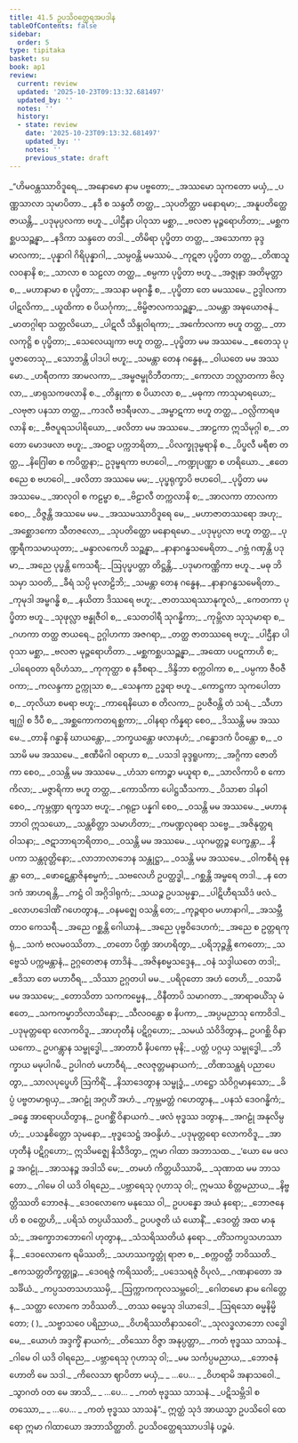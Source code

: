 ```yaml
---
title: 41.5 ဥပသိဝတ္ထေရအပဒါန
tableOfContents: false
sidebar:
  order: 5
type: tipitaka
basket: su
book: ap1
review:
  current: review
  updated: '2025-10-23T09:13:32.681497'
  updated_by: ''
  notes: ''
  history:
  - state: review
    date: '2025-10-23T09:13:32.681497'
    updated_by: ''
    notes: ''
    previous_state: draft
---
```



<ReviewStatus review={frontmatter.review} showDetails={true} />

<HypothesisAnnotation frontmatter={frontmatter} />

<DynamicBreadcrumb />

<Division number="100" book="ap1" e="ch" v="20" p="405">

<Paragraph number="4954" type="verses" book="ap1">
_“ဟိမဝန္တဿာဝိဒူရေ,_  
_အနောမော နာမ ပဗ္ဗတော;_  
_အဿမော သုကတော မယှံ,_  
_ပဏ္ဏသာလာ သုမာပိတာ._  

</Paragraph>

</Division>
<Division number="101" book="ap1" e="ch" v="20" p="405">

<Paragraph number="4955" type="verses" book="ap1">
_နဒီ စ သန္ဒတီ တတ္ထ,_  
_သုပတိတ္ထာ မနောရမာ;_  
_အနူပတိတ္ထေ ဇာယန္တိ,_  
_ပဒုမုပ္ပလကာ ဗဟူ._  

</Paragraph>

</Division>
<Division number="102" book="ap1" e="ch" v="20" p="405">

<Paragraph number="4956" type="verses" book="ap1">
_ပါဌီနာ ပါဝုသာ မစ္ဆာ,_  
_ဗလဇာ မုဉ္ဇရောဟိတာ;_  
_မစ္ဆကစ္ဆပသဉ္ဆန္နာ,_  
_နဒိကာ သန္ဒတေ တဒါ._  

</Paragraph>

</Division>
<Division number="103" book="ap1" e="ch" v="20" p="405">

<Paragraph number="4957" type="verses" book="ap1">
_တိမိရာ ပုပ္ဖိတာ တတ္ထ,_  
_အသောကာ ခုဒ္ဒမာလကာ;_  
_ပုန္နာဂါ ဂိရိပုန္နာဂါ,_  
_သမ္ပဝန္တိ မမဿမံ._  

</Paragraph>

</Division>
<Division number="104" book="ap1" e="ch" v="20" p="405">

<Paragraph number="4958" type="verses" book="ap1">
_ကုဋဇာ ပုပ္ဖိတာ တတ္ထ,_  
_တိဏသူလဝနာနိ စ;_  
_သာလာ စ သဠလာ တတ္ထ,_  
_စမ္ပကာ ပုပ္ဖိတာ ဗဟူ._  

</Paragraph>

</Division>
<Division number="105" book="ap1" e="ch" v="20" p="405">

<Paragraph number="4959" type="verses" book="ap1">
_အဇ္ဇုနာ အတိမုတ္တာ စ,_  
_မဟာနာမာ စ ပုပ္ဖိတာ;_  
_အသနာ မဓုဂန္ဓီ စ,_  
_ပုပ္ဖိတာ တေ မမဿမေ._  

</Paragraph>

</Division>
<Division number="106" book="ap1" e="ch" v="20" p="405">

<Paragraph number="4960" type="verses" book="ap1">
ဥဒ္ဒါလကာ ပါဋလိကာ,_  
_ယူထိကာ စ ပိယင်္ဂုကာ;_  
_ဗိမ္ဗိဇာလကသဉ္ဆန္နာ,_  
_သမန္တာ အဍ္ဎယောဇနံ._  

</Paragraph>

</Division>
<Division number="107" book="ap1" e="ch" v="20" p="405">

<Paragraph number="4961" type="verses" book="ap1">
_မာတဂ္ဂါရာ သတ္တလိယော,_  
_ပါဋလီ သိန္ဒုဝါရကာ;_  
_အင်္ကောလကာ ဗဟူ တတ္ထ,_  
_တာလကုဋ္ဌိ စ ပုပ္ဖိတာ;_  
_သေလေယျကာ ဗဟူ တတ္ထ,_  
_ပုပ္ဖိတာ မမ အဿမေ._  

</Paragraph>

</Division>
<Division number="108" book="ap1" e="ch" v="20" p="406">

<Paragraph number="4962" type="verses" book="ap1">
_ဧတေသု ပုပ္ဖဇာတေသု,_  
_သောဘန္တိ ပါဒပါ ဗဟူ;_  
_သမန္တာ တေန ဂန္ဓေန,_  
_ဝါယတေ မမ အဿမော._  

</Paragraph>

</Division>
<Division number="109" book="ap1" e="ch" v="20" p="406">

<Paragraph number="4963" type="verses" book="ap1">
_ဟရီတကာ အာမလကာ,_  
_အမ္ဗဇမ္ဗုဝိဘီတကာ;_  
_ကောလာ ဘလ္လာတကာ ဗိလ္လာ,_  
_ဖာရုသကဖလာနိ စ._  

</Paragraph>

</Division>
<Division number="110" book="ap1" e="ch" v="20" p="406">

<Paragraph number="4964" type="verses" book="ap1">
_တိန္ဒုကာ စ ပိယာလာ စ,_  
_မဓုကာ ကာသုမာရယော;_  
_လဗုဇာ ပနသာ တတ္ထ,_  
_ကဒလီ ဗဒရီဖလာ._  

</Paragraph>

</Division>
<Division number="111" book="ap1" e="ch" v="20" p="406">

<Paragraph number="4965" type="verses" book="ap1">
_အမ္ဗာဋကာ ဗဟူ တတ္ထ,_  
_ဝလ္လိကာရဖလာနိ စ;_  
_ဗီဇပူရသပါရိယော,_  
_ဖလိတာ မမ အဿမေ._  

</Paragraph>

</Division>
<Division number="112" book="ap1" e="ch" v="20" p="406">

<Paragraph number="4966" type="verses" book="ap1">
_အာဠကာ ဣသိမုဂ္ဂါ စ,_  
_တတော မောဒဖလာ ဗဟူ;_  
_အဝဋာ ပက္ကဘရိတာ,_  
_ပိလက္ခုဒုမ္ဗရာနိ စ._  

</Paragraph>

</Division>
<Division number="113" book="ap1" e="ch" v="20" p="406">

<Paragraph number="4967" type="verses" book="ap1">
_ပိပ္ဖလီ မရီစာ တတ္ထ,_  
_နိဂြေါဓာ စ ကပိတ္ထနာ;_  
ဥဒုမ္ဗရကာ ဗဟဝေါ,_  
_ကဏ္ဍုပဏ္ဏာ စ ဟရိယော._  

</Paragraph>

</Division>
<Division number="114" book="ap1" e="ch" v="20" p="406">

<Paragraph number="4968" type="verses" book="ap1">
_ဧတေ စညေ စ ဗဟဝေါ,_  
_ဖလိတာ အဿမေ မမ;_  
_ပုပ္ဖရုက္ခာပိ ဗဟဝေါ,_  
_ပုပ္ဖိတာ မမ အဿမေ._  

</Paragraph>

</Division>
<Division number="115" book="ap1" e="ch" v="20" p="406">

<Paragraph number="4969" type="verses" book="ap1">
_အာလုဝါ စ ကဠမ္ဗာ စ,_  
_ဗိဠာလီ တက္ကလာနိ စ;_  
_အာလကာ တာလကာ စေဝ,_  
_ဝိဇ္ဇန္တိ အဿမေ မမ._  

</Paragraph>

</Division>
<Division number="116" book="ap1" e="ch" v="20" p="406">

<Paragraph number="4970" type="verses" book="ap1">
_အဿမဿာဝိဒူရေ မေ,_  
_မဟာဇာတဿရော အဟု;_  
_အစ္ဆောဒကော သီတဇလော,_  
_သုပတိတ္ထော မနောရမော._  

</Paragraph>

</Division>
<Division number="117" book="ap1" e="ch" v="20" p="406">

<Paragraph number="4971" type="verses" book="ap1">
_ပဒုမုပ္ပလာ ဗဟူ တတ္ထ,_  
_ပုဏ္ဍရီကသမာယုတာ;_  
_မန္ဒာလကေဟိ သဉ္ဆန္နာ,_  
_နာနာဂန္ဓသမေရိတာ._  

</Paragraph>

</Division>
<Division number="118" book="ap1" e="ch" v="20" p="406">

<Paragraph number="4972" type="verses" book="ap1">
_ဂဗ္ဘံ ဂဏှန္တိ ပဒုမာ,_  
_အညေ ပုပ္ဖန္တိ ကေသရီ;_  
_ဩပုပ္ဖပတ္တာ တိဋ္ဌန္တိ,_  
_ပဒုမာကဏ္ဏိကာ ဗဟူ._  

</Paragraph>

</Division>
<Division number="119" book="ap1" e="ch" v="20" p="406">

<Paragraph number="4973" type="verses" book="ap1">
_မဓု ဘိသမှာ သဝတိ,_  
_ခီရံ သပ္ပိ မုလာဠိဘိ;_  
_သမန္တာ တေန ဂန္ဓေန,_  
_နာနာဂန္ဓသမေရိတာ._  

</Paragraph>

</Division>
<Division number="120" book="ap1" e="ch" v="20" p="407">

<Paragraph number="4974" type="verses" book="ap1">
_ကုမုဒါ အမ္ဗဂန္ဓိ စ,_  
_နယိတာ ဒိဿရေ ဗဟူ;_  
_ဇာတဿရဿာနုကူလံ,_  
_ကေတကာ ပုပ္ဖိတာ ဗဟူ._  

</Paragraph>

</Division>
<Division number="121" book="ap1" e="ch" v="20" p="407">

<Paragraph number="4975" type="verses" book="ap1">
_သုဖုလ္လာ ဗန္ဓုဇီဝါ စ,_  
_သေတဝါရီ သုဂန္ဓိကာ;_  
_ကုမ္ဘိလာ သုသုမာရာ စ,_  
_ဂဟကာ တတ္ထ ဇာယရေ._  

</Paragraph>

</Division>
<Division number="122" book="ap1" e="ch" v="20" p="407">

<Paragraph number="4976" type="verses" book="ap1">
ဥဂ္ဂါဟကာ အဇဂရာ,_  
_တတ္ထ ဇာတဿရေ ဗဟူ;_  
_ပါဌီနာ ပါဝုသာ မစ္ဆာ,_  
_ဗလဇာ မုဉ္ဇရောဟိတာ._  

</Paragraph>

</Division>
<Division number="123" book="ap1" e="ch" v="20" p="407">

<Paragraph number="4977" type="verses" book="ap1">
_မစ္ဆကစ္ဆပသဉ္ဆန္နာ,_  
_အထော ပပဋကာဟိ စ;_  
_ပါရေဝတာ ရဝိဟံသာ,_  
_ကုကုတ္ထာ စ နဒီစရာ._  

</Paragraph>

</Division>
<Division number="124" book="ap1" e="ch" v="20" p="407">

<Paragraph number="4978" type="verses" book="ap1">
_ဒိန္ဒိဘာ စက္ကဝါကာ စ,_  
_ပမ္ပကာ ဇီဝဇီဝကာ;_  
_ကလန္ဒကာ ဥက္ကုသာ စ,_  
_သေနကာ ဥဒ္ဓရာ ဗဟူ._  

</Paragraph>

</Division>
<Division number="125" book="ap1" e="ch" v="20" p="407">

<Paragraph number="4979" type="verses" book="ap1">
_ကောဋ္ဌကာ သုကပေါတာ စ,_  
_တုလိယာ စမရာ ဗဟူ;_  
_ကာရေနိယော စ တိလကာ,_  
ဥပဇီဝန္တိ တံ သရံ._  

</Paragraph>

</Division>
<Division number="126" book="ap1" e="ch" v="20" p="407">

<Paragraph number="4980" type="verses" book="ap1">
_သီဟာ ဗျဂ္ဃါ စ ဒီပီ စ,_  
_အစ္ဆကောကတရစ္ဆကာ;_  
_ဝါနရာ ကိန္နရာ စေဝ,_  
_ဒိဿန္တိ မမ အဿမေ._  

</Paragraph>

</Division>
<Division number="127" book="ap1" e="ch" v="20" p="407">

<Paragraph number="4981" type="verses" book="ap1">
_တာနိ ဂန္ဓာနိ ဃာယန္တော,_  
_ဘက္ခယန္တော ဖလာနဟံ;_  
_ဂန္ဓောဒကံ ပိဝန္တော စ,_  
_ဝသာမိ မမ အဿမေ._  

</Paragraph>

</Division>
<Division number="128" book="ap1" e="ch" v="20" p="407">

<Paragraph number="4982" type="verses" book="ap1">
_ဧဏီမိဂါ ဝရာဟာ စ,_  
_ပသဒါ ခုဒ္ဒရူပကာ;_  
_အဂ္ဂိကာ ဇောတိကာ စေဝ,_  
_ဝသန္တိ မမ အဿမေ._  

</Paragraph>

</Division>
<Division number="129" book="ap1" e="ch" v="20" p="407">

<Paragraph number="4983" type="verses" book="ap1">
_ဟံသာ ကောဉ္စာ မယူရာ စ,_  
_သာလိကာပိ စ ကောကိလာ;_  
_မဇ္ဇာရိကာ ဗဟူ တတ္ထ,_  
_ကောသိကာ ပေါဋ္ဌသီသကာ._  

</Paragraph>

</Division>
<Division number="130" book="ap1" e="ch" v="20" p="407">

<Paragraph number="4984" type="verses" book="ap1">
_ပိသာစာ ဒါနဝါ စေဝ,_  
_ကုမ္ဘဏ္ဍာ ရက္ခသာ ဗဟူ;_  
_ဂရုဠာ ပန္နဂါ စေဝ,_  
_ဝသန္တိ မမ အဿမေ._  

</Paragraph>

</Division>
<Division number="131" book="ap1" e="ch" v="20" p="407">

<Paragraph number="4985" type="verses" book="ap1">
_မဟာနုဘာဝါ ဣသယော,_  
_သန္တစိတ္တာ သမာဟိတာ;_  
_ကမဏ္ဍလုဓရာ သဗ္ဗေ,_  
_အဇိနုတ္တရဝါသနာ;_  
_ဇဋာဘာရဘရိတာဝ,_  
_ဝသန္တိ မမ အဿမေ._  

</Paragraph>

</Division>
<Division number="132" book="ap1" e="ch" v="20" p="408">

<Paragraph number="4986" type="verses" book="ap1">
_ယုဂမတ္တဉ္စ ပေက္ခန္တာ,_  
_နိပကာ သန္တဝုတ္တိနော;_  
_လာဘာလာဘေန သန္တုဋ္ဌာ,_  
_ဝသန္တိ မမ အဿမေ._  

</Paragraph>

</Division>
<Division number="133" book="ap1" e="ch" v="20" p="408">

<Paragraph number="4987" type="verses" book="ap1">
_ဝါကစီရံ ဓုနန္တာ တေ,_  
_ဖောဋေန္တာဇိနစမ္မကံ;_  
_သဗလေဟိ ဥပတ္ထဒ္ဓါ,_  
_ဂစ္ဆန္တိ အမ္ဗရေ တဒါ._  

</Paragraph>

</Division>
<Division number="134" book="ap1" e="ch" v="20" p="408">

<Paragraph number="4988" type="verses" book="ap1">
_န တေ ဒကံ အာဟရန္တိ,_  
_ကဋ္ဌံ ဝါ အဂ္ဂိဒါရုကံ;_  
_သယဉ္စ ဥပသမ္ပန္နာ,_  
_ပါဋိဟီရဿိဒံ ဖလံ._  

</Paragraph>

</Division>
<Division number="135" book="ap1" e="ch" v="20" p="408">

<Paragraph number="4989" type="verses" book="ap1">
_လောဟဒေါဏိံ ဂဟေတွာန,_  
_ဝနမဇ္ဈေ ဝသန္တိ တေ;_  
_ကုဉ္ဇရာဝ မဟာနာဂါ,_  
_အသမ္ဘီတာဝ ကေသရီ._  

</Paragraph>

</Division>
<Division number="136" book="ap1" e="ch" v="20" p="408">

<Paragraph number="4990" type="verses" book="ap1">
_အညေ ဂစ္ဆန္တိ ဂေါယာနံ,_  
_အညေ ပုဗ္ဗဝိဒေဟကံ;_  
_အညေ စ ဥတ္တရကုရုံ,_  
_သကံ ဗလမဝဿိတာ._  

</Paragraph>

</Division>
<Division number="137" book="ap1" e="ch" v="20" p="408">

<Paragraph number="4991" type="verses" book="ap1">
_တတော ပိဏ္ဍံ အာဟရိတွာ,_  
_ပရိဘုဉ္ဇန္တိ ဧကတော;_  
_သဗ္ဗေသံ ပက္ကမန္တာနံ,_  
ဥဂ္ဂတေဇာန တာဒိနံ._  

</Paragraph>

</Division>
<Division number="138" book="ap1" e="ch" v="20" p="408">

<Paragraph number="4992" type="verses" book="ap1">
_အဇိနစမ္မသဒ္ဒေန,_  
_ဝနံ သဒ္ဒါယတေ တဒါ;_  
_ဧဒိသာ တေ မဟာဝီရ,_  
_သိဿာ ဥဂ္ဂတပါ မမ._  

</Paragraph>

</Division>
<Division number="139" book="ap1" e="ch" v="20" p="408">

<Paragraph number="4993" type="verses" book="ap1">
_ပရိဝုတော အဟံ တေဟိ,_  
_ဝသာမိ မမ အဿမေ;_  
_တောသိတာ သကကမ္မေန,_  
_ဝိနီတာပိ သမာဂတာ._  

</Paragraph>

</Division>
<Division number="140" book="ap1" e="ch" v="20" p="408">

<Paragraph number="4994" type="verses" book="ap1">
_အာရာဓယိံသု မံ ဧတေ,_  
_သကကမ္မာဘိလာသိနော;_  
_သီလဝန္တော စ နိပကာ,_  
_အပ္ပမညာသု ကောဝိဒါ._  

</Paragraph>

</Division>
<Division number="141" book="ap1" e="ch" v="20" p="408">

<Paragraph number="4995" type="verses" book="ap1">
_ပဒုမုတ္တရော လောကဝိဒူ,_  
_အာဟုတီနံ ပဋိဂ္ဂဟော;_  
_သမယံ သံဝိဒိတွာန,_  
ဥပဂစ္ဆိ ဝိနာယကော._  

</Paragraph>

</Division>
<Division number="142" book="ap1" e="ch" v="20" p="408">

<Paragraph number="4996" type="verses" book="ap1">
ဥပဂန္တွာန သမ္ဗုဒ္ဓေါ,_  
_အာတာပီ နိပကော မုနိ;_  
_ပတ္တံ ပဂ္ဂယှ သမ္ဗုဒ္ဓေါ,_  
_ဘိက္ခာယ မမုပါဂမိ._  

</Paragraph>

</Division>
<Division number="143" book="ap1" e="ch" v="20" p="408">

<Paragraph number="4997" type="verses" book="ap1">
ဥပါဂတံ မဟာဝီရံ,_  
_ဇလဇုတ္တမနာယကံ;_  
_တိဏသန္ထရံ ပညာပေတွာ,_  
_သာလပုပ္ဖေဟိ ဩကိရိံ._  

</Paragraph>

</Division>
<Division number="144" book="ap1" e="ch" v="20" p="409">

<Paragraph number="4998" type="verses" book="ap1">
_နိသာဒေတွာန သမ္ဗုဒ္ဓံ,_  
_ဟဋ္ဌော သံဝိဂ္ဂမာနသော;_  
_ခိပ္ပံ ပဗ္ဗတမာရုယှ,_  
_အဂဠုံ အဂ္ဂဟိံ အဟံ._  

</Paragraph>

</Division>
<Division number="145" book="ap1" e="ch" v="20" p="409">

<Paragraph number="4999" type="verses" book="ap1">
_ကုမ္ဘမတ္တံ ဂဟေတွာန,_  
_ပနသံ ဒေဝဂန္ဓိကံ;_  
_ခန္ဓေ အာရောပယိတွာန,_  
ဥပဂစ္ဆိံ ဝိနာယကံ._  

</Paragraph>

</Division>
<Division number="146" book="ap1" e="ch" v="20" p="409">

<Paragraph number="5000" type="verses" book="ap1">
_ဖလံ ဗုဒ္ဓဿ ဒတွာန,_  
_အဂဠုံ အနုလိမ္ပဟံ;_  
_ပသန္နစိတ္တော သုမနော,_  
_ဗုဒ္ဓသေဋ္ဌံ အဝန္ဒိဟံ._  

</Paragraph>

</Division>
<Division number="147" book="ap1" e="ch" v="20" p="409">

<Paragraph number="5001" book="ap1">
_ပဒုမုတ္တရော လောကဝိဒူ,_  
_အာဟုတီနံ ပဋိဂ္ဂဟော;_  
ဣသိမဇ္ဈေ နိသီဒိတွာ,_  
ဣမာ ဂါထာ အဘာသထ._  

</Paragraph>

</Division>
<Division number="148" book="ap1" e="ch" v="20" p="409">

<Paragraph number="5002" type="verses" book="ap1">
_‘ယော မေ ဖလဉ္စ အဂဠုံ,_  
_အာသနဉ္စ အဒါသိ မေ;_  
_တမဟံ ကိတ္တယိဿာမိ,_  
_သုဏာထ မမ ဘာသတော._  

</Paragraph>

</Division>
<Division number="149" book="ap1" e="ch" v="20" p="409">

<Paragraph number="5003" type="verses" book="ap1">
_ဂါမေ ဝါ ယဒိ ဝါရညေ,_  
_ပဗ္ဘာရေသု ဂုဟာသု ဝါ;_  
ဣမဿ စိတ္တမညာယ,_  
_နိဗ္ဗတ္တိဿတိ ဘောဇနံ._  

</Paragraph>

</Division>
<Division number="150" book="ap1" e="ch" v="20" p="409">

<Paragraph number="5004" type="verses" book="ap1">
_ဒေဝလောကေ မနုဿေ ဝါ,_  
ဥပပန္နော အယံ နရော;_  
_ဘောဇနေဟိ စ ဝတ္ထေဟိ,_  
_ပရိသံ တပ္ပယိဿတိ._  

</Paragraph>

</Division>
<Division number="151" book="ap1" e="ch" v="20" p="409">

<Paragraph number="5005" type="verses" book="ap1">
ဥပပဇ္ဇတိ ယံ ယောနိံ,_  
_ဒေဝတ္တံ အထ မာနုသံ;_  
_အက္ခောဘဘောဂေါ ဟုတွာန,_  
_သံသရိဿတိယံ နရော._  

</Paragraph>

</Division>
<Division number="152" book="ap1" e="ch" v="20" p="409">

<Paragraph number="5006" type="verses" book="ap1">
_တိံသကပ္ပသဟဿာနိ,_  
_ဒေဝလောကေ ရမိဿတိ;_  
_သဟဿက္ခတ္တုံ ရာဇာ စ,_  
_စက္ကဝတ္တီ ဘဝိဿတိ._  

</Paragraph>

</Division>
<Division number="153" book="ap1" e="ch" v="20" p="409">

<Paragraph number="5007" type="verses" book="ap1">
_ဧကသတ္တတိက္ခတ္တုဉ္စ,_  
_ဒေဝရဇ္ဇံ ကရိဿတိ;_  
_ပဒေသရဇ္ဇံ ဝိပုလံ,_  
_ဂဏနာတော အသင်္ခိယံ._  

</Paragraph>

</Division>
<Division number="154" book="ap1" e="ch" v="20" p="409">

<Paragraph number="5008" type="verses" book="ap1">
_ကပ္ပသတသဟဿမှိ,_  
_ဩက္ကာကကုလသမ္ဘဝေါ;_  
_ဂေါတမော နာမ ဂေါတ္တေန,_  
_သတ္ထာ လောကေ ဘဝိဿတိ._  

</Paragraph>

</Division>
<Division number="155" book="ap1" e="ch" v="20" p="409">

<Paragraph number="5009" type="verses" book="ap1">
_တဿ ဓမ္မေသု ဒါယာဒေါ,_  
_ဩရသော ဓမ္မနိမ္မိတော; ( )_  
_သဗ္ဗာသဝေ ပရိညာယ,_  
_ဝိဟရိဿတိနာသဝေါ’._  

</Paragraph>

</Division>
<Division number="156" book="ap1" e="ch" v="20" p="409">

<Paragraph number="5010" type="verses" book="ap1">
_သုလဒ္ဓလာဘော လဒ္ဓေါ မေ,_  
_ယောဟံ အဒ္ဒက္ခိံ နာယကံ;_  
_တိဿော ဝိဇ္ဇာ အနုပ္ပတ္တာ,_  
_ကတံ ဗုဒ္ဓဿ သာသနံ._  

</Paragraph>

</Division>
<Division number="157" book="ap1" e="ch" v="20" p="410">

<Paragraph number="5011" type="verses" book="ap1">
_ဂါမေ ဝါ ယဒိ ဝါရညေ,_  
_ပဗ္ဘာရေသု ဂုဟာသု ဝါ;_  
_မမ သင်္ကပ္ပမညာယ,_  
_ဘောဇနံ ဟောတိ မေ သဒါ._  

</Paragraph>

</Division>
<Division number="158" book="ap1" e="ch" v="20" p="410">

<Paragraph number="5012" type="verses" book="ap1">
_ကိလေသာ ဈာပိတာ မယှံ,_  
_ …ပေ… _  
_ဝိဟရာမိ အနာသဝေါ._  

</Paragraph>

</Division>
<Division number="159" book="ap1" e="ch" v="20" p="410">

<Paragraph number="5013" type="verses" book="ap1">
_သွာဂတံ ဝတ မေ အာသိ,_  
_ …ပေ… _  
_ကတံ ဗုဒ္ဓဿ သာသနံ._  

</Paragraph>

</Division>
<Division number="160" book="ap1" e="ch" v="20" p="410">

<Paragraph number="5014" type="verses" book="ap1">
_ပဋိသမ္ဘိဒါ စတဿော,_  
_ …ပေ… _  
_ကတံ ဗုဒ္ဓဿ သာသနံ”._  

</Paragraph>

<Paragraph number="5015" book="ap1">
ဣတ္ထံ သုဒံ အာယသ္မာ ဥပသိဝေါ ထေရော ဣမာ ဂါထာယော အဘာသိတ္ထာတိ.

</Paragraph>
</Division>

<Paragraph number="5016" type="center" book="ap1">
ဥပသိဝတ္ထေရဿာပဒါနံ ပဉ္စမံ.
</Paragraph>